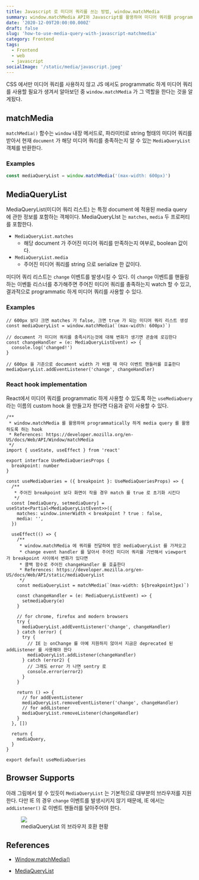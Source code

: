 ```yaml
---
title: Javascript 로 미디어 쿼리를 쓰는 방법, window.matchMedia
summary: window.matchMedia API와 Javascript를 활용하여 미디어 쿼리를 programmatic하게 사용하는 방법에 대해서 알아봅시다.
date: '2020-12-09T20:00:00.000Z'
draft: false
slug: 'how-to-use-media-query-with-javascript-matchmedia'
category: Frontend
tags:
  - Frontend
  - web
  - javascript
socialImage: '/static/media/javascript.jpeg'
---
```


CSS 에서만 미디어 쿼리를 사용하지 않고 JS 에서도 programmatic 하게 미디어 쿼리를 사용할 필요가 생겨서 알아보던 중 `window.matchMedia` 가 그 역할을 한다는 것을 알게됬다.

## matchMedia

`matchMedia()` 함수는 `window` 내장 메서드로, 파라미터로 string 형태의 미디어 쿼리를 받아서 현재 `document` 가 해당 미디어 쿼리를 충족하는지 알 수 있는 `MediaQueryList` 객체를 반환한다.

### Examples

```jsx
const mediaQueryList = window.matchMedia('(max-width: 600px)')
```

## MediaQueryList

MediaQueryList(미디어 쿼리 리스트) 는 특정 document 에 적용된 media query 에 관한 정보를 포함하는 객체이다. MediaQueryLIst 는 `matches`, `media` 두 프로퍼티를 포함한다.

- `MediaQueryList.matches`
  - 해당 document 가 주어진 미디어 쿼리를 만족하는지 여부로, boolean 값이다.
- `MediaQueryList.media`
  - 주어진 미디어 쿼리를 string 으로 serialize 한 값이다.

미디어 쿼리 리스트는 `change` 이벤트를 발생시킬 수 있다. 이 `change` 이벤트를 핸들링하는 이벤틑 리스너를 추가해주면 주어진 미디어 쿼리를 충족하는지 watch 할 수 있고, 결과적으로 programmatic 하게 미디어 쿼리를 사용할 수 있다.

### Examples

```tsx
// 600px 보다 크면 matches 가 false, 크면 true 가 되는 미디어 쿼리 리스트 생성
const mediaQueryList = window.matchMedia(`(max-width: 600px)`)

// document 가 미디어 쿼리를 충족시키는것에 대해 변화가 생기면 콘솔에 로깅한다
const changeHandler = (e: MediaQueryListEvent) => {
  console.log('changed!')
}

// 600px 을 기준으로 document width 가 바뀔 때 마다 이벤트 핸들러를 호출한다
mediaQueryList.addEventListener('change', changeHandler)
```

### React hook implementation

React에서 미디어 쿼리를 programmatic 하게 사용할 수 있도록 하는 `useMediaQuery` 라는 이름의 custom hook 을 만들고자 한다면 다음과 같이 사용할 수 있다.

```tsx
/**
 * window.matchMedia 를 활용하여 programmatically 하게 media query 를 활용하도록 하는 hook
 * References: https://developer.mozilla.org/en-US/docs/Web/API/Window/matchMedia
 */
import { useState, useEffect } from 'react'

export interface UseMediaQueriesProps {
  breakpoint: number
}

const useMediaQueries = ({ breakpoint }: UseMediaQueriesProps) => {
  /**
   * 주어진 breakpoint 보다 화면이 작을 경우 match 를 true 로 초기화 시킨다
   */
  const [mediaQuery, setmediaQuery] = useState<Partial<MediaQueryListEvent>>({
    matches: window.innerWidth < breakpoint ? true : false,
    media: '',
  })

  useEffect(() => {
    /**
     * window.matchMedia 에 쿼리를 전달하여 받은 mediaQueryList 를 가져오고
     * change event handler 를 달아서 주어진 미디어 쿼리를 기반해서 viewport 가 breakpoint 사이에서 변화가 있다면
     * 콜백 함수로 주어진 changeHandler 를 호출한다
     * References: https://developer.mozilla.org/en-US/docs/Web/API/static/mediaQueryList
     */
    const mediaQueryList = matchMedia(`(max-width: ${breakpoint}px)`)

    const changeHandler = (e: MediaQueryListEvent) => {
      setmediaQuery(e)
    }

    // for chrome, firefox and modern browsers
    try {
      mediaQueryList.addEventListener('change', changeHandler)
    } catch (error) {
      try {
        // IE 는 onChange 를 아예 지원하지 않아서 지금은 deprecated 된 addListener 를 사용해야 한다
        mediaQueryList.addListener(changeHandler)
      } catch (error2) {
        // 그래도 error 가 나면 sentry 로
        console.error(error2)
      }
    }

    return () => {
      // for addEventListener
      mediaQueryList.removeEventListener('change', changeHandler)
      // for addListener
      mediaQueryList.removeListener(changeHandler)
    }
  }, [])

  return {
    mediaQuery,
  }
}

export default useMediaQueries
```

## Browser Supports

아래 그림에서 알 수 있듯이 `MediaQueryList` 는 기본적으로 대부분의 브라우저를 지원한다. 다만 IE 의 경우 `change` 이벤트를 발생시키지 않기 때문에, IE 에서는 `addListener()` 로 이벤트 핸들러를 달아주어야 한다.

<figure>
  <img src="/static/media/matchmedia/Screen_Shot_2020-12-04_at_6.21.51_PM.png" />
  <figcaption style={{ color: 'grey' }}>mediaQueryList 의 브라우저 호환 현황</figcaption>
</figure>

## References

- [Window.matchMedia()](https://developer.mozilla.org/en-US/docs/Web/API/Window/matchMedia)

- [MediaQueryList](https://developer.mozilla.org/en-US/docs/Web/API/static/mediaQueryList)
